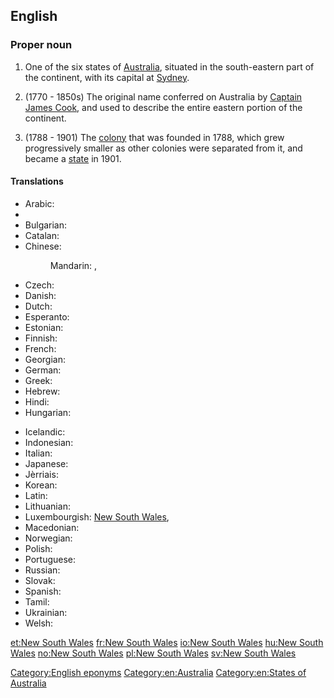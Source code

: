 {{wikipedia}}
==English==

===Proper noun===
{{en-proper noun|head=[[new|New]] [[South]] [[Wales]]}}

# One of the six states of [[Australia]], situated in the south-eastern part of the continent, with its capital at [[Sydney]].
# {{context|historical|lang=en}} (1770 - 1850s) The original name conferred on Australia by [[w:Captain James Cook|Captain James Cook]], and used to describe the entire eastern portion of the continent.
# {{context|historical|lang=en}} (1788 - 1901) The [[colony]] that was founded in 1788, which grew progressively smaller as other colonies were separated from it, and became a [[state]] in 1901.

====Translations====
{{trans-top|one state of Australia}}
* Arabic: {{t-|ar|نيوساوث ويلز|m|tr=nyuu sauth weilz|sc=Arab}}
* {{trreq|hy}}
* Bulgarian: {{t-|bg|Нов Южен Уелс|m|tr=Nov Júžen Uéls|sc=Cyrl}}
* Catalan: {{t-|ca|Nova Gal·les del Sud}}
* Chinese:
*: Mandarin: {{t|cmn|新南威爾士|sc=Hani}}, {{t|cmn|新南威尔士|tr=Xīn-Nán-Wēi'ěrshì|sc=Hani}}
* Czech: {{t-|cs|Nový Jižní Wales|m}}
* Danish: {{t-|da|New South Wales}}
* Dutch: {{t+|nl|Nieuw-Zuid-Wales}}
* Esperanto: {{t-|eo|Novsudkimrio}}
* Estonian: {{t-|et|Uus-Lõuna-Wales}}
* Finnish: {{t+|fi|Uusi-Etelä-Wales}}
* French: {{t+|fr|Nouvelle-Galles-du-Sud|f}}
* Georgian: {{t-|ka|ახალი სამხრეთ უელსი|tr=axali samxret‘ uelsi|sc=Geor}}
* German: {{t-|de|New South Wales|n}}
* Greek: {{t-|el|Νέα Νότια Ουαλία|f|tr=Néa Nόtia Ualía|sc=Grek}}
* Hebrew: {{t-|he|ניו סאות' ויילס|sc=Hebr}}
* Hindi: {{t-|hi|न्यू साउथ वेल्स|tr=n'yū sā'uth vels|sc=Deva}}
* Hungarian: {{t+|hu|Új-Dél-Wales}}
{{trans-mid}}
* Icelandic: {{t-|is|Nýja Suður Wales}}
* Indonesian: {{t-|id|New South Wales}}
* Italian: {{t-|it|Nuovo Galles del Sud|m}}
* Japanese: {{t-|ja|ニューサウスウェールズ|tr=Nyū-Sausu-Wēruzu|sc=Jpan}}
* Jèrriais: {{tø|roa-jer|Nouvelle Galles du Sud|f}}
* Korean: {{t-|ko|뉴사우스웨일스|tr=Nyu-Sauseu-Weilseu|sc=Kore}}
* Latin: {{t-|la|Nova Cambria Australis|f}}
* Lithuanian: {{t-|lt|Naujasis Pietų Velsas}}
* Luxembourgish: [[#Luxembourgish|New South Wales]], {{t-|lb|New South Wales}}
* Macedonian: {{t-|mk|Нов Јужен Велс|m|tr=Nov Júžen Véls}}
* Norwegian: {{t+|no|New South Wales}}
* Polish: {{t-|pl|Nowa Południowa Walia|f}}
* Portuguese: {{t-|pt|Nova Gales do Sul|f}}
* Russian: {{t-|ru|Новый Южный Уэльс|m|tr=Nóvyj Júžnyj Uél's|sc=Cyrl}}
* Slovak: {{t-|sk|Nový Južný Wales|m}}
* Spanish: {{t-|es|Nueva Gales del Sur|f}}
* Tamil: {{t-|ta|நியூ சவுத் வேல்ஸ்|sc=Taml}}
* Ukrainian: {{t-|uk|Новий Південний Вельс|m|tr=Novýj Pivdénnyj Vel's|sc=Cyrl}}
* Welsh: {{t-|cy|De Cymru Newydd}}
{{trans-bottom}}

[[Category:English eponyms]]
[[Category:en:Australia]]
[[Category:en:States of Australia]]

[[et:New South Wales]]
[[fr:New South Wales]]
[[io:New South Wales]]
[[hu:New South Wales]]
[[no:New South Wales]]
[[pl:New South Wales]]
[[sv:New South Wales]]